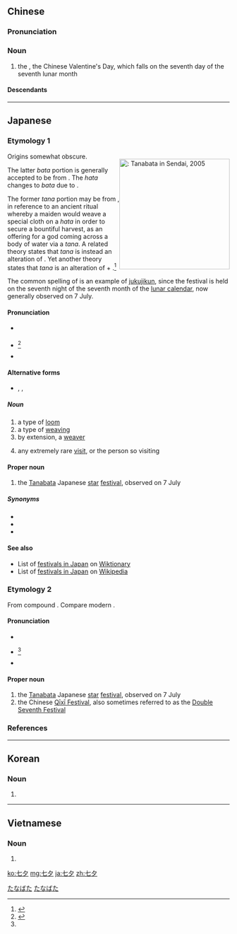 ==Chinese==
{{zh-forms}}
{{wikipedia|lang=zh|七夕}}

===Pronunciation===
{{zh-pron
|m=qīxī
|c=cat1 zik6
|mn=xm,tp,kh:chhit-se̍k/tp,kh:chhit-sia̍h
|cat=n
}}

===Noun===
{{zh-noun}}

# the {{w|Qixi Festival}}, the Chinese Valentine's Day, which falls on the seventh day of the seventh lunar month

====Descendants====
{{CJKV||しちせき|칠석|Thất Tịch}}

----

==Japanese==

===Etymology 1===
<div style="float:right;">
{{wikipedia|lang=ja}}
[[File:Sendai_Tanabata_2005.jpg|thumb|250px|{{lang|ja|七夕}}: Tanabata in Sendai, 2005]]
{{wikipedia|Tanabata}}
</div>
{{ja-kanjitab|yomi=irr|sort=たなばた}}
Origins somewhat obscure.

The latter ''bata'' portion is generally accepted to be from {{m|ja|機|tr=hata||a [[loom]]}}. The ''hata'' changes to ''bata'' due to {{rendaku|たなばた}}.

The former ''tana'' portion may be from {{m|ja|棚|tr=tana||a shelf, or a board placed lengthwise in a bridge}}, in reference to an ancient ritual whereby a maiden would weave a special cloth on a ''hata'' in order to secure a bountiful harvest, as an offering for a god coming across a body of water via a ''tana''. A related theory states that ''tana'' is instead an alteration of {{m|ja|種|tr=tane||seed}}. Yet another theory states that ''tana'' is an alteration of {{m|ja|手|tr=ta||hand|pos=unbound {{etyl|ojp|-}} form}} + {{m|ja|な|tr=na|pos={{etyl|ojp|-}} possessive particle superseded by ''[[の#Japanese|no]]''}}.<ref name="KDJ">{{R:Kokugo Dai Jiten}}</ref>

The common spelling of {{l|ja|七夕}} is an example of [[熟字訓#Japanese|jukujikun]], since the festival is held on the seventh night of the seventh month of the [[lunar calendar]], now generally observed on 7 July.

====Pronunciation====
* {{l|ja|sc=Latn|訓読み|Kun'yomi}} {{qualifier|irregular}}
* {{ja-accent-common|h|た|なばた}}<ref name="DJR">{{R:Daijirin}}</ref>
* {{IPA|lang=ja|[ta̠na̠ba̠ta̠]}}

====Alternative forms====
* {{ja-l|棚機}}, {{ja-l|棚幡}}, {{ja-l|織女}}

=====Noun=====
{{ja-noun|たなばた}}

# a type of [[loom]] {{qualifier|the original meaning}}
# a type of [[weaving]]
# by extension, a [[weaver]]
# {{lb|ja|sort=たなばた|figuratively}} any extremely rare [[visit]], or the person so visiting

====Proper noun====
{{ja-pos|proper|たなばた}}

# the [[Tanabata]] Japanese [[star]] [[festival]], observed on 7 July

=====Synonyms=====
* {{ja-l|七夕祭り|たなばたまつり|Tanabata matsuri}}
* {{ja-l|星祭り|ほしまつり|Hoshi matsuri}}
* {{ja-l|七日盆|なぬかぼん|Nanuka Bon}}

====See also====
* List of [[:Category:ja:Festivals|festivals in Japan]] on [[main_page|Wiktionary]]
* List of [[w:Category:Festivals in Japan|festivals in Japan]] on [[w:main_page|Wikipedia]]

===Etymology 2===
{{ja-kanjitab|しち|せき|yomi=on}}
From {{etyl|ltc|ja|sort=しちせき}} compound {{m|ltc|七夕|tr=*tsit *ziɛk|lit=seventh evening}}. Compare modern {{cog|zh|七夕|tr=qīxī}}.

====Pronunciation====
* {{l|ja|sc=Latn|音読み|On'yomi}}
* {{ja-accent-common|n|し|ち|せき}}<ref name="DJR"/>
* {{IPA|lang=ja|[ɕit͡ɕise̞ki]}}

====Proper noun====
{{ja-pos|proper|しちせき}}

# the [[Tanabata]] Japanese [[star]] [[festival]], observed on 7 July
# the Chinese [[w:Qīxī Festival|Qīxī Festival]], also sometimes referred to as the [[w:Double Seventh Festival|Double Seventh Festival]]

===References===
<references/>

[[Category:ja:Festivals|たなばた]]
[[Category:ja:Holidays|たなばた]]

----

==Korean==
{{ko-hanjatab|七|夕}}

===Noun===
{{ko-noun|hj|hangeul=칠석|rv=chilseok}}

# {{hanja form of|칠석|Qixi}}

----

==Vietnamese==
{{vi-hantutab|七|夕}}

===Noun===
{{vi-hantu}}

# {{han tu form of|Thất Tịch|Qixi}}

[[ko:七夕]]
[[mg:七夕]]
[[ja:七夕]]
[[zh:七夕]]